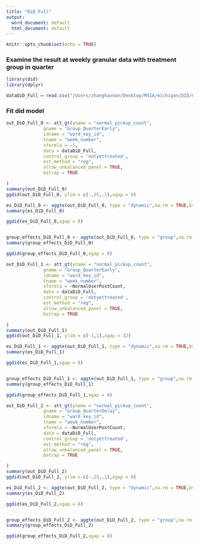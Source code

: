 ```yaml
---
title: "DiD_Full"
output:
  word_document: default
  html_document: default
---
```


```r
knitr::opts_chunk$set(echo = TRUE)
```


### Examine the result at weekly granular data with treatment group in quarter

```r
library(did)
library(dplyr)

dataDiD_Full = read.csv("/Users/zhanghaonan/Desktop/MSIA/michigan/DID/Code/DiD_/0323DiD_Full.csv")


```

### Fit did model

```r
out_DiD_Full_0 <- att_gt(yname = "normal_pickup_count",
              gname = "Group_QuarterEarly",
              idname = "ward_key_id",
              tname = "week_number",
              xformla = ~1,
              data = dataDiD_Full,
              control_group = 'notyettreated',
              est_method = "reg",
              allow_unbalanced_panel = TRUE,
              bstrap = TRUE

)
summary(out_DiD_Full_0)
ggdid(out_DiD_Full_0, ylim = c(-.25,.1),xgap = 8)

es_DiD_Full_0 <- aggte(out_DiD_Full_0, type = "dynamic",na.rm = TRUE,bstrap = TRUE,cband = TRUE)
summary(es_DiD_Full_0)

ggdid(es_DiD_Full_0,xgap = 8)


group_effects_DiD_Full_0 <- aggte(out_DiD_Full_0, type = "group",na.rm = TRUE)
summary(group_effects_DiD_Full_0)

ggdid(group_effects_DiD_Full_0,xgap = 8)

```

```r
out_DiD_Full_1 <- att_gt(yname = "normal_pickup_count",
              gname = "Group_QuarterEarly",
              idname = "ward_key_id",
              tname = "week_number",
              xformla = ~NormalUserPostCount,
              data = dataDiD_Full,
              control_group = 'notyettreated',
              est_method = "reg",
              allow_unbalanced_panel = TRUE,
              bstrap = TRUE

)
summary(out_DiD_Full_1)
ggdid(out_DiD_Full_1, ylim = c(-1,1),xgap = 32)

es_DiD_Full_1 <- aggte(out_DiD_Full_1, type = "dynamic",na.rm = TRUE,bstrap = TRUE,cband = TRUE)
summary(es_DiD_Full_1)

ggdid(es_DiD_Full_1,xgap = 8)


group_effects_DiD_Full_1 <- aggte(out_DiD_Full_1, type = "group",na.rm = TRUE)
summary(group_effects_DiD_Full_1)

ggdid(group_effects_DiD_Full_1,xgap = 8)

```


```r
out_DiD_Full_2 <- att_gt(yname = "normal_pickup_count",
              gname = "Group_QuarterDelay",
              idname = "ward_key_id",
              tname = "week_number",
              xformla = ~NormalUserPostCount,
              data = dataDiD_Full,
              control_group = 'notyettreated',
              est_method = "reg",
              allow_unbalanced_panel = TRUE,
              bstrap = TRUE

)
summary(out_DiD_Full_2)
ggdid(out_DiD_Full_2, ylim = c(-.25,.1),xgap = 8)

es_DiD_Full_2 <- aggte(out_DiD_Full_2, type = "dynamic",na.rm = TRUE,bstrap = TRUE,cband = TRUE)
summary(es_DiD_Full_2)

ggdid(es_DiD_Full_2,xgap = 8)


group_effects_DiD_Full_2 <- aggte(out_DiD_Full_2, type = "group",na.rm = TRUE)
summary(group_effects_DiD_Full_2)

ggdid(group_effects_DiD_Full_2,xgap = 8)

```





